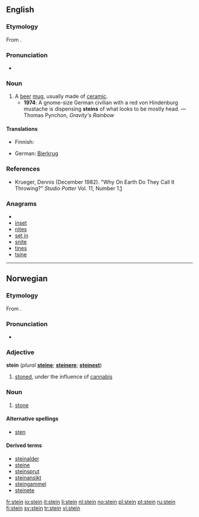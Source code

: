 {{also|Stein|sten}}
==English==

===Etymology===
From {{etyl|de|en}} {{term|Stein||stone, stein|lang=de}}.

===Pronunciation===
* {{IPA|/staɪn/}}
*: {{rhymes|aɪn}}

===Noun===
{{en-noun}}

# A [[beer]] [[mug]], usually made of [[ceramic]].
#* '''1974''': A gnome-size German civilian with a red von Hindenburg mustache is dispensing '''steins''' of what looks to be mostly head. — Thomas Pynchon, ''Gravity's Rainbow''

====Translations====
{{trans-top|A beer mug}}
* Finnish: {{t-|fi|oluttuoppi}}
{{trans-mid}}
* German: [[Bierkrug]] {{m}}
{{trans-bottom}}

===References===
* Krueger, Dennis (December 1982). "Why On Earth Do They Call It Throwing?" ''Studio Potter'' Vol. 11, Number 1.[http://www.studiopotter.org/articles/?art=art0001]

===Anagrams===
* {{alphagram|einst}}
* [[inset#English|inset]]
* [[nites#English|nites]]
* [[set in#English|set in]]
* [[snite#English|snite]]
* [[tines#English|tines]]
* [[tsine#English|tsine]]

----

==Norwegian==

===Etymology===
From {{proto|Germanic|stainaz|lang=no}}.

===Pronunciation===
* {{IPA|/staɪn/}}
*: {{rhymes|aɪn}}

===Adjective===
'''stein''' (''plural'' '''[[steine]]'''; {{compar}} '''[[steinere]]'''; {{super}} '''[[steinest]]''')

# {{slang|lang=no}} [[stoned]], under the influence of [[cannabis]]

===Noun===
{{no-noun-m1}}

# [[stone]]

====Alternative spellings====
* [[sten]]

====Derived terms====
* [[steinalder]]
* [[steine]]
* [[steinsprut]]
* [[steinansikt]]
* [[steingammel]]
* [[steinete]]

[[fr:stein]]
[[io:stein]]
[[it:stein]]
[[li:stein]]
[[nl:stein]]
[[no:stein]]
[[pl:stein]]
[[pt:stein]]
[[ru:stein]]
[[fi:stein]]
[[sv:stein]]
[[tr:stein]]
[[vi:stein]]
